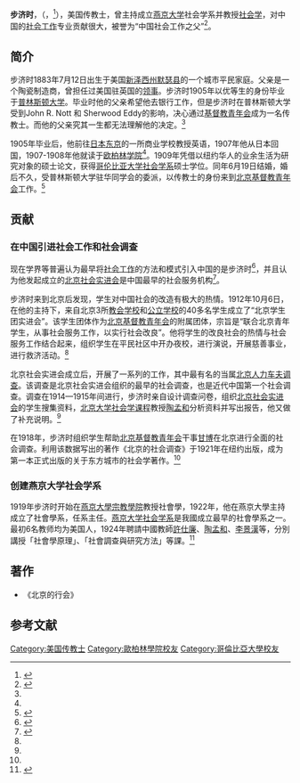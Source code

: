 '''步济时'''，（{{lang-en|John Stewart Burgess}}，{{bd|1883年|7月12日|1949年|8月16日}}<ref name="grave">{{cite web|title=John Stewart Burgess|url=http://www.findagrave.com/cgi-bin/fg.cgi?page=gr&GRid=100284501|website=findagrave|accessdate=2016-05-25|archive-date=2016-09-17|archive-url=https://web.archive.org/web/20160917130800/http://www.findagrave.com/cgi-bin/fg.cgi?page=gr&GRid=100284501|dead-url=no}}</ref>），美国传教士，曾主持成立[[燕京大学|燕京大学]]社会学系并教授[[社会学|社会学]]，对中国的[[社会工作|社会工作]]专业贡献很大，被誉为“中国社会工作之父”<ref name="shegongzhongguo">{{cite web|author1=彭秀良|title=浦爱德和步济时：中国早期社会工作的引进者|url=http://theory.swchina.org/research/2014/0408/12878.shtml|website=社工中国|accessdate=2016-05-25|deadurl=yes|archiveurl=https://web.archive.org/web/20160611182820/http://theory.swchina.org/research/2014/0408/12878.shtml|archivedate=2016-06-11}}</ref>。

== 简介 ==
步济时1883年7月12日出生于美国[[新泽西州|新泽西州]][[默瑟县_(新泽西州)|默瑟县]]的一个城市平民家庭。父亲是一个陶瓷制造商，曾担任过美国驻英国的[[领事|领事]]。步济时1905年以优等生的身份毕业于[[普林斯顿大学|普林斯顿大学]]。毕业时他的父亲希望他去银行工作，但是步济时在普林斯顿大学受到John R. Nott 和 Sherwood Eddy的影响，决心通过[[基督教青年会|基督教青年会]]成为一名传教士。而他的父亲究其一生都无法理解他的决定。<ref name="grave" />

1905年毕业后，他前往[[日本|日本]][[东京|东京]]的一所商业学校教授英语，1907年他从日本回国，1907-1908年他就读于[[欧柏林学院|欧柏林学院]]<ref name="grave" />。1909年凭借以纽约华人的业余生活为研究对象的硕士论文，获得[[哥伦比亚大学社会学系|哥伦比亚大学社会学系]]硕士学位。同年6月19日结婚，婚后不久，受普林斯顿大学驻华同学会的委派，以传教士的身份来到[[北京基督教青年会|北京基督教青年会]]工作。<ref name="zhaochao">{{cite journal|author1=赵超|title=步济时:西方社会工作的“传教士”——纪念步济时诞辰130周年|journal=中国社会工作|issue=2013, (25)|url=http://d.wanfangdata.com.cn/periodical/zgshdk201325018|accessdate=2016-05-25|archive-date=2017-01-13|archive-url=https://web.archive.org/web/20170113013530/http://d.wanfangdata.com.cn/periodical/zgshdk201325018|dead-url=no}}</ref>

== 贡献 ==
=== 在中国引进社会工作和社会调查 ===
现在学界等普遍认为最早将[[社会工作|社会工作]]的方法和模式引入中国的是步济时<ref name="shegongxiehui">{{cite web|title=社会工作在中国：民国时期社会工作的引进和发展|website=中国社工协会|accessdate=2016-05-25}}</ref>，并且认为他发起成立的[[北京社会实进会|北京社会实进会]]是中国最早的社会服务机构<ref name="xinhai">{{cite web|title=我国最早的社会服务机构：北京社会实进会|url=http://www.xhgmw.org/html/gonghewenhua/shenghuo/2014/0716/9400.html|website=辛亥革命网|accessdate=2016-05-25|archive-date=2019-06-12|archive-url=https://web.archive.org/web/20190612004351/http://www.xhgmw.org/html/gonghewenhua/shenghuo/2014/0716/9400.html|dead-url=no}}</ref>。

步济时来到北京后发现，学生对中国社会的改造有极大的热情。1912年10月6日，在他的主持下，来自北京3所[[教会学校|教会学校]]和[[公立学校|公立学校]]的40多名学生成立了“北京学生团实进会”。该学生团体作为[[北京基督教青年会|北京基督教青年会]]的附属团体，宗旨是“联合北京青年学生，从事社会服务工作，以实行社会改良”。他将学生的改良社会的热情与社会服务工作结合起来，组织学生在平民社区中开办夜校，进行演说，开展慈善事业，进行救济活动。<ref name="zhaochao" />

北京社会实进会成立后，开展了一系列的工作，其中最有名的当属[[北京人力车夫调查|北京人力车夫调查]]。该调查是北京社会实进会组织的最早的社会调查，也是近代中国第一个社会调查。调查在1914—1915年间进行，步济时亲自设计调查问卷，组织[[北京社会实进会|北京社会实进会]]的学生搜集资料，[[北京大学社会学系|北京大学社会学课程]]教授[[陶孟和|陶孟和]]分析资料并写出报告，他又做了补充说明。<ref name="xinhai" />

在1918年，步济时组织学生帮助[[北京基督教青年会|北京基督教青年会]]干事[[甘博|甘博]]在北京进行全面的社会调查。利用该数据写出的著作《北京的社会调查》于1921年在纽约出版，成为第一本正式出版的关于东方城市的社会学著作。<ref name="zhaochao" />

=== 创建燕京大学社会学系 ===
1919年步济时开始在[[燕京大學宗教學院|燕京大學宗教學院]]教授社會學，1922年，他在燕京大學主持成立了社會學系，任系主任。[[燕京大学社会学系|燕京大学社会学系]]是我國成立最早的社會學系之一。最初6名教师均为美国人，1924年聘請中國教師[[許仕廉|許仕廉]]、[[陶孟和|陶孟和]]、[[李景漢|李景漢]]等，分別講授「社會學原理」、「社會調查與研究方法」等課。<ref name="hanxue">{{cite journal|title=步濟時及其《北京的行會》研究 美國早期漢(学)的轉型|journal=漢學研究通訊|volume=23|issue=1|url=http://ccs.ncl.edu.tw/Newsletter_89/p019_023.pdf|accessdate=2016-05-25|archive-date=2017-01-13|archive-url=https://web.archive.org/web/20170113014507/http://ccs.ncl.edu.tw/Newsletter_89/p019_023.pdf|dead-url=no}}</ref>

== 著作 ==
*《北京的行会》

== 参考文献 ==
{{reflist|2}}
{{DEFAULTSORT:Burgess}}
[[Category:美国传教士|Category:美国传教士]]
[[Category:歐柏林學院校友|Category:歐柏林學院校友]]
[[Category:哥倫比亞大學校友|Category:哥倫比亞大學校友]]